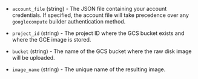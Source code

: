 <!-- Code generated from the comments of the Config struct in post-processor/googlecompute-import/post-processor.go; DO NOT EDIT MANUALLY -->

- `account_file` (string) - The JSON file containing your account credentials.
  If specified, the account file will take precedence over any `googlecompute` builder authentication method.

- `project_id` (string) - The project ID where the GCS bucket exists and where the GCE image is stored.

- `bucket` (string) - The name of the GCS bucket where the raw disk image will be uploaded.

- `image_name` (string) - The unique name of the resulting image.

<!-- End of code generated from the comments of the Config struct in post-processor/googlecompute-import/post-processor.go; -->
